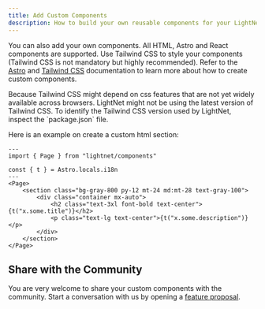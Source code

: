 ```yaml
---
title: Add Custom Components
description: How to build your own reusable components for your LightNet media site.
---
```




You can also add your own components. All HTML, Astro and React components are supported.
Use Tailwind CSS to style your components (Tailwind CSS is not mandatory but highly recommended). 
Refer to the [Astro](https://docs.astro.build) and [Tailwind CSS](https://tailwindcss.com/) documentation to learn more about how to create custom components.

<Aside>
Because Tailwind CSS might depend on css features that are not yet widely available across browsers. LightNet
might not be using the latest version of Tailwind CSS. To identify the Tailwind CSS version used by LightNet,
inspect the `package.json` file.
</Aside>

Here is an example on create a custom html section:


```astro
---
import { Page } from "lightnet/components"

const { t } = Astro.locals.i18n
---
<Page>
    <section class="bg-gray-800 py-12 mt-24 md:mt-28 text-gray-100">
        <div class="container mx-auto">
            <h2 class="text-3xl font-bold text-center">{t("x.some.title")}</h2>
            <p class="text-lg text-center">{t("x.some.description")}</p>
        </div>
    </section>
</Page>
```

## Share with the Community

You are very welcome to share your custom components with the community. 
Start a conversation with us by opening a [feature proposal](https://github.com/LightNetDev/LightNet/issues/new?template=---02-feature-proposal.yml).


 